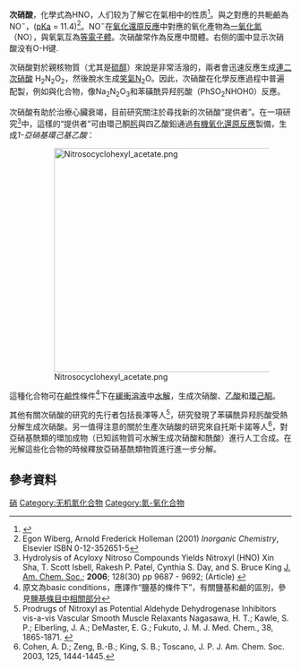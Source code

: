 {{copyedit|time=2011-08-21T12:17:54+00:00}}
{{Chembox
| ImageFile = Nitroxyl-3D-balls.png
|  ImageSize = 121
|  ImageName = Ball and stick model of nitroxyl
| PIN = Azanone
| SystematicName = Oxidanimine
| OtherNames = 
| Section1 = {{Chembox Identifiers
|  CASNo = 14332-28-6
|   CASNo_Ref = {{cascite|correct|??}}
|  PubChem = 945
|   PubChem_Ref = {{Pubchemcite|correct|PubChem}}
|  ChemSpiderID = 920
|   ChemSpiderID_Ref = {{chemspidercite|correct|chemspider}}
|  MeSHName = Nitroxyl
|  SMILES = N=O
|  StdInChI = 1S/HNO/c1-2/h1H
|   StdInChI_Ref = {{stdinchicite|correct|chemspider}}
|  StdInChIKey = ODUCDPQEXGNKDN-UHFFFAOYSA-N
|   StdInChIKey_Ref = {{stdinchicite|correct|chemspider}}}}
| Section2 = {{Chembox Properties
|  H = 1
|  N = 1
|  O = 1
|  ExactMass = 31.005813659 g mol<sup>-1</sup>}}
}}
'''次硝酸'''，化學式為HNO，人们较为了解它在氣相中的性质<ref>{{Greenwood&Earnshaw}}</ref>。與之對應的共軛鹼為NO<sup>−</sup>，([[pKa|pKa]] = 11.4)<ref name="Wiberg&Holleman">Egon Wiberg, Arnold Frederick Holleman (2001) ''Inorganic Chemistry'', Elsevier ISBN 0-12-352651-5</ref>。NO<sup>−</sup>在[[氧化還原反應|氧化還原反應]]中對應的氧化產物為[[一氧化氮|一氧化氮]]（NO），與氧氣互為[[等電子體|等電子體]]。次硝酸常作為反應中間體。右侧的圖中显示次硝酸没有O-H键.

次硝酸對於親核物質（尤其是[[硫醇|硫醇]]）來說是非常活潑的，兩者會迅速反應生成[[連二次硝酸|連二次硝酸]] H<sub>2</sub>N<sub>2</sub>O<sub>2</sub>，然後脫水生成[[一氧化二氮|笑氣]]N<sub>2</sub>O。因此，次硝酸在化學反應過程中普遍配製，例如與化合物，像Na<sub>2</sub>N<sub>2</sub>O<sub>3</sub>和苯磺酰异羟肟酸（PhSO<sub>2</sub>NHOH0）反應。

次硝酸有助於治療心臟衰竭，目前研究關注於尋找新的次硝酸“提供者”。在一項研究<ref>Hydrolysis of Acyloxy Nitroso Compounds Yields Nitroxyl (HNO) Xin Sha, T. Scott Isbell, Rakesh P. Patel, Cynthia S. Day, and S. Bruce King [[J._Am._Chem._Soc.|J. Am. Chem. Soc.]]; '''2006'''; 128(30) pp 9687 - 9692; (Article) {{DOI| 10.1021/ja062365a}} </ref>中，這樣的“提供者”可由環己酮[[肟|肟]]與四乙酸鉛通過[[有機氧化還原反應|有機氧化還原反應]]製備，生成''1-亞硝基環己基乙酸''：

:[[Image:Nitrosocyclohexyl_acetate.png|400px]]

這種化合物可在[[鹽基|鹼性]]條件<ref>原文為basic conditions，應譯作“鹽基的條件下”，有關鹽基和鹼的區別，參見[[鹽基#鹽基和鹼的混淆|鹽基條目中相關部分]]</ref>下在[[緩衝溶液|緩衝溶液]]中[[水解|水解]]，生成次硝酸、[[乙酸|乙酸]]和[[環己酮|環己酮]]。

其他有關次硝酸的研究的先行者包括長澤等人<ref>Prodrugs of Nitroxyl as Potential Aldehyde Dehydrogenase Inhibitors vis-a-vis Vascular Smooth Muscle Relaxants Nagasawa, H. T.; Kawle, S. P.; Elberling, J. A.; DeMaster, E. G.; Fukuto, J. M. J. Med. Chem., 38, 1865-1871. {{doi|10.1021/jm00011a005}}</ref>，研究發現了苯磺酰异羟肟酸受熱分解生成次硝酸。另一值得注意的關於生產次硝酸的研究來自托斯卡諾等人<ref>Cohen, A. D.; Zeng, B.-B.; King, S. B.; Toscano, J. P. J. Am. Chem. Soc. 2003, 125, 1444-1445.{{doi|10.1021/ja028978e}}</ref>，對亞硝基酰類的環加成物（已知該物質可水解生成次硝酸和酰酸）進行人工合成。在光解這些化合物的時候釋放亞硝基酰類物質進行進一步分解。 

== 參考資料 ==
{{Reflist}}

{{氮的含氧酸}}
{{氢化合物}}

[[Category:无机酸|硝]]
[[Category:无机氮化合物|Category:无机氮化合物]]
[[Category:氮-氧化合物|Category:氮-氧化合物]]